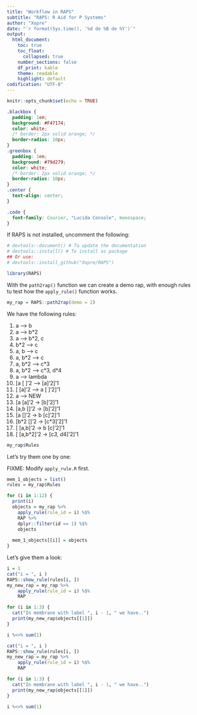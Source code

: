 ```yaml
---
title: "Workflow in RAPS"
subtitle: "RAPS: R Aid for P Systems"
author: "Xopre"
date: "`r format(Sys.time(), '%d de %B de %Y')`"
output: 
  html_document:
    toc: true
    toc_float: 
      collapsed: true
    number_sections: false 
    df_print: kable
    theme: readable
    highlight: default 
codification: "UTF-8"
---
```


```r
knitr::opts_chunk$set(echo = TRUE)
```

```css
.blackbox {
  padding: 1em;
  background: #F47174;
  color: white;
  /* border: 2px solid orange; */
  border-radius: 10px;
}
.greenbox {
  padding: 1em;
  background: #79d279;
  color: white;
  /* border: 2px solid orange; */
  border-radius: 10px;
}
.center {
  text-align: center;
}

.code {
  font-family: Courier, "Lucida Console", monospace;
}
```

If RAPS is not installed, uncomment the following:
```r
# devtools::document() # To update the documentation
# devtools::install() # To install as package
## Or use:
# devtools::install_github("Xopre/RAPS")
```

```r
library(RAPS)
```

With the `path2rap()` function we can create a demo rap, with enough rules tu test how the `apply_rule()` function works.

```r
my_rap = RAPS::path2rap(demo = 2)
```

We have the following rules:

1. a --> b
2. a --> b*2
3. a --> b*2, c
4. b*2 --> c
5. a, b --> c
6. a, b*2 --> c
7. a, b\*2 --> c\*3
8. a, b\*2 --> c\*3, d\*4
9. a --> lambda
10. [a [ ]'2 --> [a]'2]'1
11. [ [a]'2 --> a [ ]'2]'1
12. a --> NEW
13. [a [a]'2  -> [b]'2]'1
14. [a,b []'2 -> [b]'2]'1
15. [a []'2  -> b [c]'2]'1
16. [b*2 []'2  -> [c*3]'2]'1
17. [ [a,b]'2  -> b [c]'2]'1
18. [ [a,b*2]'2  -> [c*3, d*4]'2]'1

```r
my_rap$Rules
```

Let's try them one by one:

FIXME: Modify `apply_rule.R` first.

```r
mem_1_objects = list()
rules = my_rap$Rules

for (i in 1:12) {
  print(i)
  objects = my_rap %>%
    apply_rule(rule_id = i) %$% 
    RAP %>% 
    dplyr::filter(id == 1) %$%
    objects
  
  mem_1_objects[[i]] = objects
}
```

Let's give them a look:

```r
i = 1
cat("i = ", i )
RAPS::show_rule(rules[i, ])
my_new_rap = my_rap %>%
    apply_rule(rule_id = i) %$%
    RAP

for (i in 1:3) {
  cat("In membrane with label ", i - 1, " we have..")
  print(my_new_rap$objects[[1]])
}

i %<>% sum(1)
```

```r
cat("i = ", i )
RAPS::show_rule(rules[i, ])
my_new_rap = my_rap %>%
    apply_rule(rule_id = i) %$%
    RAP

for (i in 1:3) {
  cat("In membrane with label ", i - 1, " we have..")
  print(my_new_rap$objects[[1]])
}

i %<>% sum(1)
```

